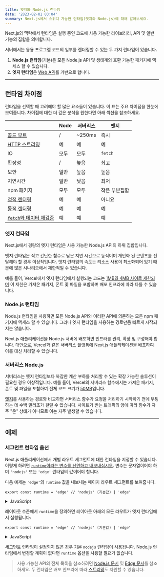 ```yaml
---
title: 엣지와 Node.js 런타임
date: '2023-02-01 03:04'
summary: Next.js에서 스위치 가능한 런타임(엣지와 Node.js)에 대해 알아보세요.
---
```


<TOCInline toc={props.toc} asDisclosure />

Next.js의 맥락에서 런타임은 실행 중인 코드에 사용 가능한 라이브러리, API 및 일반 기능의 집합을 의미합니다.

서버에서는 응용 프로그램 코드의 일부를 렌더링할 수 있는 두 가지 런타임이 있습니다.

1. **Node.js 런타임**(기본)은 모든 Node.js API 및 생태계의 호환 가능한 패키지에 액세스 할 수 있습니다.
2. **엣지 런타임**은 [Web API](https://nextjs.org/docs/app/api-reference/edge)를 기반으로 합니다.

---

## 런타임 차이점

런타임을 선택할 때 고려해야 할 많은 요소들이 있습니다. 이 표는 주요 차이점을 한눈에 보여줍니다. 차이점에 대한 더 깊은 분석을 원한다면 아래 섹션을 참조하세요.

|                                                                                                          | Node   | 서버리스 | 엣지                |
| --------------------------------------------------------------------------------------------------------- | ------ | -------- | ------------------- |
| [콜드 부트](https://vercel.com/docs/concepts/get-started/compute#cold-and-hot-boots?utm_source=next-site&utm_medium=docs&utm_campaign=next-website)       | /      | ~250ms   | 즉시                |
| [HTTP 스트리밍](/docs/nextjs/routing/loading-ui-and-streaming)                    | 예     | 예       | 예                 |
| IO                                                                                                       | 모두   | 모두     | `fetch`            |
| 확장성                                                                                                   | /      | 높음     | 최고               |
| 보안                                                                                                     | 일반   | 높음     | 높음               |
| 지연시간                                                                                                | 일반   | 낮음     | 최저               |
| npm 패키지                                                                                               | 모두   | 모두     | 작은 부분집합      |
| [정적 렌더링](/docs/nextjs/rendering/server-components#정적-렌더링-기본-설정)  | 예     | 예       | 아니요             |
| [동적 렌더링](/docs/nextjs/rendering/server-components#동적-렌더링)        | 예     | 예       | 예                 |
| [`fetch`와 데이터 재검증](/docs/nextjs/data-fetching/fetching-caching-and-revalidating#데이터-재검증) | 예 | 예 | 예  |

### 엣지 런타임

Next.js에서 경량의 엣지 런타임은 사용 가능한 Node.js API의 하위 집합입니다.

엣지 런타임은 작고 간단한 함수로 낮은 지연 시간으로 동적이며 개인화 된 콘텐츠를 전달해야 할 경우 이상적입니다. 엣지 런타임의 속도는 리소스 사용이 최소화되어 있기 때문에 많은 시나리오에서 제한적일 수 있습니다.

예를 들어, Vercel에서 엣지 런타임에서 실행되는 코드는 [1MB와 4MB 사이로 제한되며](https://vercel.com/docs/concepts/limits/overview#edge-middleware-and-edge-functions-size) 이 제한은 가져온 패키지, 폰트 및 파일을 포함하며 배포 인프라에 따라 다를 수 있습니다.

### Node.js 런타임

Node.js 런타임을 사용하면 모든 Node.js API와 이러한 API에 의존하는 모든 npm 패키지에 액세스 할 수 있습니다. 그러나 엣지 런타임을 사용하는 경로만큼 빠르게 시작되지는 않습니다.

Next.js 애플리케이션을 Node.js 서버에 배포하면 인프라를 관리, 확장 및 구성해야 합니다. 대안으로, Vercel과 같은 서버리스 플랫폼에 Next.js 애플리케이션을 배포하여 이를 대신 처리할 수 있습니다.

### 서버리스 Node.js

서버리스는 엣지 런타임보다 복잡한 계산 부하를 처리할 수 있는 확장 가능한 솔루션이 필요한 경우 이상적입니다. 예를 들어, Vercel의 서버리스 함수에서는 가져온 패키지, 폰트 및 파일을 포함하여 전체 코드 크기가 [50MB](https://vercel.com/docs/concepts/limits/overview#serverless-function-size)입니다.

[엣지](https://vercel.com/docs/concepts/functions/edge-functions)를 사용하는 경로와 비교하면 서버리스 함수가 요청을 처리하기 시작하기 전에 부팅하는 데 수백 밀리초가 걸릴 수 있습니다. 사이트가 받는 트래픽의 양에 따라 함수가 자주 "온" 상태가 아니므로 이는 자주 발생할 수 있습니다.

---

## 예제

### 세그먼트 런타임 옵션

Next.js 애플리케이션에서 개별 라우트 세그먼트에 대한 런타임을 지정할 수 있습니다. 이렇게 하려면 [`runtime`이라는 변수를 선언하고 내보내십시오](https://nextjs.org/docs/app/api-reference/file-conventions/route-segment-config). 변수는 문자열이어야 하며 `'nodejs'` 또는 `'edge'` 런타임의 값이어야 합니다.

다음 예제는 `'edge'`의 `runtime` 값을 내보내는 페이지 라우트 세그먼트를 보여줍니다.

```tsx:app/page.tsx
export const runtime = 'edge' // 'nodejs' (기본값) | 'edge'
```

<details>
    <summary>JavaScript</summary>

```jsx:app/page.js
export const runtime = 'edge' // 'nodejs' (기본값) | 'edge'
```
</details>

레이아웃 수준에서 `runtime`을 정의하면 레이아웃 아래의 모든 라우트가 엣지 런타임에서 실행됩니다:

```tsx:app/layout.tsx
export const runtime = 'edge' // 'nodejs' (기본값) | 'edge'
```

<details>
    <summary>JavaScript</summary>

```jsx:app/layout.js
export const runtime = 'edge' // 'nodejs' (기본값) | 'edge'
```
</details>

세그먼트 런타임이 설정되지 않은 경우 기본 `nodejs` 런타임이 사용됩니다. Node.js 런타임에서 변경할 계획이 없다면 `runtime` 옵션을 사용할 필요가 없습니다.


> 사용 가능한 API의 전체 목록을 참조하려면 [Node.js 문서](https://nodejs.org/docs/latest/api/) 및 [Edge 문서](https://nextjs.org/docs/app/api-reference/edge)를 참조하세요. 두 런타임은 배포 인프라에 따라 [스트리밍](/docs/nextjs/routing/loading-ui-and-streaming)도 지원할 수 있습니다.